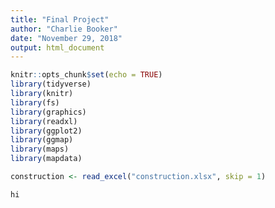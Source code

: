 ```yaml
---
title: "Final Project"
author: "Charlie Booker"
date: "November 29, 2018"
output: html_document
---
```


```r
knitr::opts_chunk$set(echo = TRUE)
library(tidyverse)
library(knitr)
library(fs)
library(graphics)
library(readxl)
library(ggplot2)
library(ggmap)
library(maps)
library(mapdata)
```

```r
construction <- read_excel("construction.xlsx", skip = 1)
```

```r
hi
```


